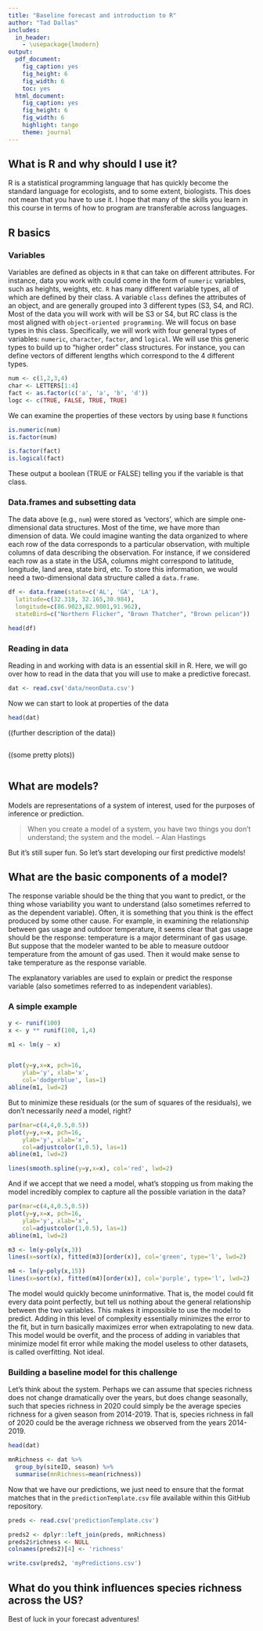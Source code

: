 ```yaml
---
title: "Baseline forecast and introduction to R"
author: "Tad Dallas"
includes:
  in_header:
    - \usepackage{lmodern}
output:
  pdf_document:
    fig_caption: yes
    fig_height: 6
    fig_width: 6
    toc: yes
  html_document:
    fig_caption: yes
    fig_height: 6
    fig_width: 6
    highlight: tango
    theme: journal
---
```








## What is R and why should I use it?

R is a statistical programming language that has quickly become the standard language for ecologists, and to some extent, biologists. This does not mean that you have to use it. I hope that many of the skills you learn in this course in terms of how to program are transferable across languages. 



## R basics

### Variables 

Variables are defined as objects in `R` that can take on different attributes. For instance, data you work with could come in the form of `numeric` variables, such as heights, weights, etc. `R` has many different variable types, all of which are defined by their class. A variable `class` defines the attributes of an object, and are generally grouped into 3 different types (S3, S4, and RC). Most of the data you will work with will be S3 or S4, but RC class is the most aligned with `object-oriented programming`. We will focus on base types in this class. Specifically, we will work with four general types of variables: `numeric`, `character`, `factor`, and `logical`. We will use this generic types to build up to "higher order" class structures. For instance, you can define vectors of different lengths which correspond to the 4 different types.

```r
num <- c(1,2,3,4)
char <- LETTERS[1:4]
fact <- as.factor(c('a', 'a', 'b', 'd'))
logc <- c(TRUE, FALSE, TRUE, TRUE)

```

We can examine the properties of these vectors by using base `R` functions

```r

is.numeric(num)
is.factor(num)

is.factor(fact)
is.logical(fact)

```

These output a boolean (TRUE or FALSE) telling you if the variable is that class.




### Data.frames and subsetting data

The data above (e.g., `num`) were stored as 'vectors', which are simple one-dimensional data structures. Most of the time, we have more than dimension of data. We could imagine wanting the data organized to where each row of the data corresponds to a particular observation, with multiple columns of data describing the observation. For instance, if we considered each row as a state in the USA, columns might correspond to latitude, longitude, land area, state bird, etc. To store this information, we would need a two-dimensional data structure called a `data.frame`.

```r

df <- data.frame(state=c('AL', 'GA', 'LA'), 
  latitude=c(32.318, 32.165,30.984),
  longitude=c(86.9023,82.9001,91.962),
  stateBird=c("Northern Flicker", "Brown Thatcher", "Brown pelican"))

head(df)

```








### Reading in data

Reading in and working with data is an essential skill in R. Here, we will go over how to read in the data that you will use to make a predictive forecast.

```r

dat <- read.csv('data/neonData.csv')

```













Now we can start to look at properties of the data 

```r

head(dat)

```











((further description of the data)) 


```r




```










((some pretty plots))




```r




```























## What are models?

Models are representations of a system of interest, used for the purposes of inference or prediction. 


> When you create a model of a system, you have two things you don't understand; the system and the model. -- Alan Hastings

But it's still super fun. So let's start developing our first predictive models!













## What are the basic components of a model? 

The response variable should be the thing that you want to predict, or the thing whose variability you want to understand (also sometimes referred to as the dependent variable). Often, it is something that you think is the effect produced by some other cause. For example, in examining the relationship between gas usage and outdoor temperature, it seems clear that gas usage should be the response: temperature is a major determinant of gas usage. But suppose that the modeler wanted to be able to measure outdoor temperature from the amount of gas used. Then it would make sense to take temperature as the response variable.


The explanatory variables are used to explain or predict the response variable (also sometimes referred to as independent variables).




### A simple example

```r

y <- runif(100)
x <- y ** runif(100, 1,4)

m1 <- lm(y ~ x)


plot(y=y,x=x, pch=16, 
	ylab='y', xlab='x', 
	col='dodgerblue', las=1)
abline(m1, lwd=2)

```








But to minimize these residuals (or the sum of squares of the residuals), we don't necessarily _need_ a model, right? 



```r

par(mar=c(4,4,0.5,0.5))
plot(y=y,x=x, pch=16, 
	ylab='y', xlab='x', 
	col=adjustcolor(1,0.5), las=1)
abline(m1, lwd=2)

lines(smooth.spline(y=y,x=x), col='red', lwd=2)

```





And if we accept that we need a model, what's stopping us from making the model incredibly complex to capture all the possible variation in the data?


```r

par(mar=c(4,4,0.5,0.5))
plot(y=y,x=x, pch=16, 
	ylab='y', xlab='x', 
	col=adjustcolor(1,0.5), las=1)
abline(m1, lwd=2)

m3 <- lm(y~poly(x,3))
lines(x=sort(x), fitted(m3)[order(x)], col='green', type='l', lwd=2) 

m4 <- lm(y~poly(x,15))
lines(x=sort(x), fitted(m4)[order(x)], col='purple', type='l', lwd=2) 

```


The model would quickly become uninformative. That is, the model could fit every data point perfectly, but tell us nothing about the general relationship between the two variables. This makes it impossible to use the model to predict. Adding in this level of complexity essentially minimizes the error to the fit, but in turn basically maximizes error when extrapolating to new data. This model would be overfit, and the process of adding in variables that minimize model fit error while making the model useless to other datasets, is called overfitting. Not ideal. 












### Building a baseline model for this challenge

Let's think about the system. Perhaps we can assume that species richness does not change dramatically over the years, but does change seasonally, such that species richness in 2020 could simply be the average species richness for a given season from 2014-2019. That is, species richness in fall of 2020 could be the average richness we observed from the years 2014-2019. 



```r

head(dat)

mnRichness <- dat %>% 
  group_by(siteID, season) %>%
  summarise(mnRichness=mean(richness))

```


Now that we have our predictions, we just need to ensure that the format matches that in the `predictionTemplate.csv` file available within this GitHub repository. 


```r

preds <- read.csv('predictionTemplate.csv')

preds2 <- dplyr::left_join(preds, mnRichness)
preds2$richness <- NULL
colnames(preds2)[4] <- 'richness'

write.csv(preds2, 'myPredictions.csv')

```














## What do you think influences species richness across the US?


Best of luck in your forecast adventures! 

















